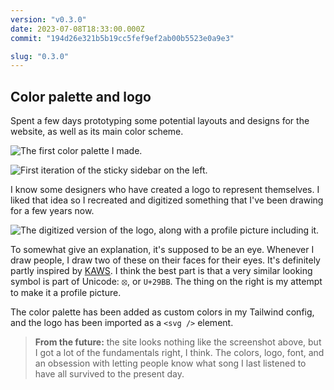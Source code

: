 ```yaml
---
version: "v0.3.0"
date: 2023-07-08T18:33:00.000Z
commit: "194d26e321b5b19cc5fef9ef2ab00b5523e0a9e3"

slug: "0.3.0"
---
```


## Color palette and logo

Spent a few days prototyping some potential layouts and designs for the website, as well as its main color scheme.

![The first color palette I made.](./color-palette.png)

![First iteration of the sticky sidebar on the left.](./layout.png)

I know some designers who have created a logo to represent themselves. I liked that idea so I recreated and digitized something that I've been drawing for a few years now.

![The digitized version of the logo, along with a profile picture including it.](./logo.png)

To somewhat give an explanation, it's supposed to be an eye. Whenever I draw people, I draw two of these on their faces for their eyes. It's definitely partly inspired by [KAWS](https://duckduckgo.com/?q=kaws&iax=images&ia=images). I think the best part is that a very similar looking symbol is part of Unicode: ⦻, or `U+29BB`. The thing on the right is my attempt to make it a profile picture.

The color palette has been added as custom colors in my Tailwind config, and the logo has been imported as a `<svg />` element.

> **From the future:** the site looks nothing like the screenshot above, but I got a lot of the fundamentals right, I think. The colors, logo, font, and an obsession with letting people know what song I last listened to have all survived to the present day.
